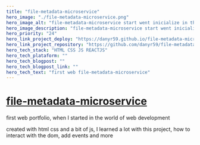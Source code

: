 ```yaml
---
title: "file-metadata-microservice"
hero_image: "./file-metadata-microservice.png"
hero_image_alt: "file-metadata-microservice start went inicialize in the word the development Web"
hero_image_description: "file-metadata-microservice start went inicialize in the word the development Web"
hero_priority: "24"
hero_link_project_deploy: "https://danyr59.github.io/file-metadata-microservice/"
hero_link_project_repository: "https://github.com/danyr59/file-metadata-microservice"
hero_tech_stack: "HTML CSS JS REACTJS"
hero_tech_plataform: ""
hero_tech_blogpost: ""
hero_tech_blogpost_link: ""
hero_tech_text: "first web file-metadata-microservice"
---
```


# [file-metadata-microservice ](https://danyr59.github.io/file-metadata-microservice/ "file-metadata-microservice") 

first web portfolio, when I started in the world of web development

created with html css and a bit of js, I learned a lot with this project, how to interact with the dom, add events and more
